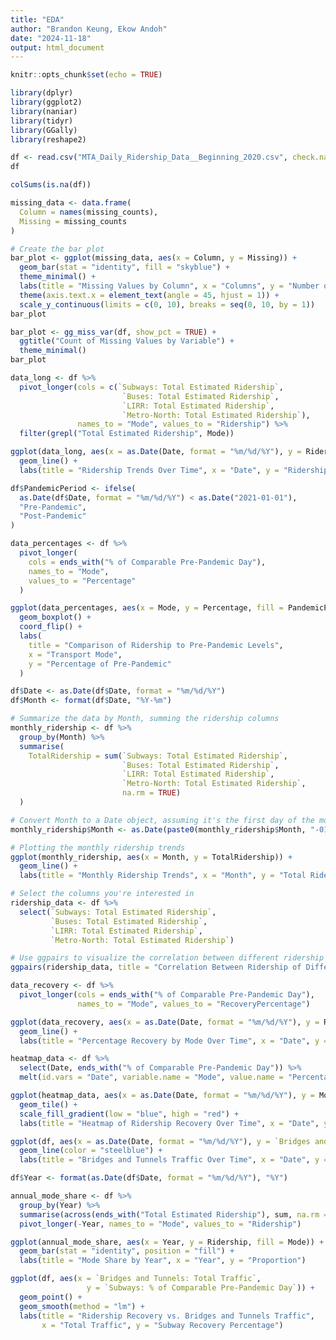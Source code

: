 ```yaml
---
title: "EDA"
author: "Brandon Keung, Ekow Andoh"
date: "2024-11-18"
output: html_document
---
```


```r
knitr::opts_chunk$set(echo = TRUE)
```

```r
library(dplyr)
library(ggplot2)
library(naniar)
library(tidyr)
library(GGally)
library(reshape2)
```


```r
df <- read.csv("MTA_Daily_Ridership_Data__Beginning_2020.csv", check.names = FALSE)
df
```

```r
colSums(is.na(df))
```

```r
missing_data <- data.frame(
  Column = names(missing_counts),
  Missing = missing_counts
)

# Create the bar plot
bar_plot <- ggplot(missing_data, aes(x = Column, y = Missing)) +
  geom_bar(stat = "identity", fill = "skyblue") +
  theme_minimal() +
  labs(title = "Missing Values by Column", x = "Columns", y = "Number of Missing Values") +
  theme(axis.text.x = element_text(angle = 45, hjust = 1)) +
  scale_y_continuous(limits = c(0, 10), breaks = seq(0, 10, by = 1))
bar_plot
```

```r
bar_plot <- gg_miss_var(df, show_pct = TRUE) +
  ggtitle("Count of Missing Values by Variable") +
  theme_minimal()
bar_plot
```

```r
data_long <- df %>%
  pivot_longer(cols = c(`Subways: Total Estimated Ridership`, 
                         `Buses: Total Estimated Ridership`, 
                         `LIRR: Total Estimated Ridership`, 
                         `Metro-North: Total Estimated Ridership`),
               names_to = "Mode", values_to = "Ridership") %>%
  filter(grepl("Total Estimated Ridership", Mode))

ggplot(data_long, aes(x = as.Date(Date, format = "%m/%d/%Y"), y = Ridership, color = Mode)) +
  geom_line() +
  labs(title = "Ridership Trends Over Time", x = "Date", y = "Ridership", color = "Transport Mode")
```

```r
df$PandemicPeriod <- ifelse(
  as.Date(df$Date, format = "%m/%d/%Y") < as.Date("2021-01-01"),
  "Pre-Pandemic",
  "Post-Pandemic"
)

data_percentages <- df %>%
  pivot_longer(
    cols = ends_with("% of Comparable Pre-Pandemic Day"),
    names_to = "Mode",
    values_to = "Percentage"
  )

ggplot(data_percentages, aes(x = Mode, y = Percentage, fill = PandemicPeriod)) +
  geom_boxplot() +
  coord_flip() +
  labs(
    title = "Comparison of Ridership to Pre-Pandemic Levels",
    x = "Transport Mode",
    y = "Percentage of Pre-Pandemic"
  )
```

```r
df$Date <- as.Date(df$Date, format = "%m/%d/%Y")
df$Month <- format(df$Date, "%Y-%m")

# Summarize the data by Month, summing the ridership columns
monthly_ridership <- df %>%
  group_by(Month) %>%
  summarise(
    TotalRidership = sum(`Subways: Total Estimated Ridership`, 
                         `Buses: Total Estimated Ridership`, 
                         `LIRR: Total Estimated Ridership`, 
                         `Metro-North: Total Estimated Ridership`, 
                         na.rm = TRUE)
  )

# Convert Month to a Date object, assuming it's the first day of the month
monthly_ridership$Month <- as.Date(paste0(monthly_ridership$Month, "-01"))

# Plotting the monthly ridership trends
ggplot(monthly_ridership, aes(x = Month, y = TotalRidership)) +
  geom_line() +
  labs(title = "Monthly Ridership Trends", x = "Month", y = "Total Ridership")
```



```r

# Select the columns you're interested in
ridership_data <- df %>%
  select(`Subways: Total Estimated Ridership`, 
         `Buses: Total Estimated Ridership`, 
         `LIRR: Total Estimated Ridership`, 
         `Metro-North: Total Estimated Ridership`)

# Use ggpairs to visualize the correlation between different ridership modes
ggpairs(ridership_data, title = "Correlation Between Ridership of Different Modes")
```

```r
data_recovery <- df %>%
  pivot_longer(cols = ends_with("% of Comparable Pre-Pandemic Day"),
               names_to = "Mode", values_to = "RecoveryPercentage")

ggplot(data_recovery, aes(x = as.Date(Date, format = "%m/%d/%Y"), y = RecoveryPercentage, color = Mode)) +
  geom_line() +
  labs(title = "Percentage Recovery by Mode Over Time", x = "Date", y = "Percentage of Pre-Pandemic")
```

```r
heatmap_data <- df %>%
  select(Date, ends_with("% of Comparable Pre-Pandemic Day")) %>%
  melt(id.vars = "Date", variable.name = "Mode", value.name = "Percentage")

ggplot(heatmap_data, aes(x = as.Date(Date, format = "%m/%d/%Y"), y = Mode, fill = Percentage)) +
  geom_tile() +
  scale_fill_gradient(low = "blue", high = "red") +
  labs(title = "Heatmap of Ridership Recovery Over Time", x = "Date", y = "Mode")
```

```r
ggplot(df, aes(x = as.Date(Date, format = "%m/%d/%Y"), y = `Bridges and Tunnels: Total Traffic`)) +
  geom_line(color = "steelblue") +
  labs(title = "Bridges and Tunnels Traffic Over Time", x = "Date", y = "Total Traffic")
```

```r
df$Year <- format(as.Date(df$Date, format = "%m/%d/%Y"), "%Y")

annual_mode_share <- df %>%
  group_by(Year) %>%
  summarise(across(ends_with("Total Estimated Ridership"), sum, na.rm = TRUE)) %>%
  pivot_longer(-Year, names_to = "Mode", values_to = "Ridership")

ggplot(annual_mode_share, aes(x = Year, y = Ridership, fill = Mode)) +
  geom_bar(stat = "identity", position = "fill") +
  labs(title = "Mode Share by Year", x = "Year", y = "Proportion")
```

```r
ggplot(df, aes(x = `Bridges and Tunnels: Total Traffic`, 
                 y = `Subways: % of Comparable Pre-Pandemic Day`)) +
  geom_point() +
  geom_smooth(method = "lm") +
  labs(title = "Ridership Recovery vs. Bridges and Tunnels Traffic", 
       x = "Total Traffic", y = "Subway Recovery Percentage")
```



